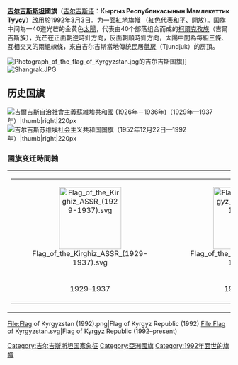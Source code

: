 {{NoteTA
|G1=地名
|1=zh-hans:吉尔吉斯共和国; zh-hant:吉爾吉斯共和國;
|2=zh-hant:吉爾吉斯族;zh-hans:吉尔吉斯族;
|3=zh-hant:吉爾吉斯語;zh-hans:吉尔吉斯语;
}}
{{National flag infobox|
|Name = 吉爾吉斯共和國|
| Article =
| Nickname =
| Image = Flag of Kyrgyzstan.svg
| Use = 110111
| Symbol =
| Proportion = 3:5
|Adoption = 1992年3月3日|
|Design = 紅底，中間為放射四十道光芒的黄色太陽。|
|Diminutive = |
| Image2 = Flag of the President of Kyrgyzstan.svg
| Nickname2 = 
| Use2 = 
| Symbol2 = 
| Proportion2 = 3:5
| Adoption2 = 
| Design2 = 紅底，中間為[[吉尔吉斯斯坦国徽|吉尔吉斯斯坦国徽]]。|
| Designer2 = 吉尔吉斯斯坦总统旗
| Image3 = Flag of Kyrgyz Government.svg
| Nickname3 = 
| Use3 = 
| Symbol3 = 
| Proportion3 = 3:5
| Adoption3 = 
| Design3 = 紅底，中間為[[吉尔吉斯斯坦国徽|吉尔吉斯斯坦国徽]]。|
| Designer3 = 吉尔吉斯斯坦政府旗
}}

'''[[吉尔吉斯斯坦|吉尔吉斯斯坦]]國旗'''（[[吉尔吉斯语|吉尔吉斯语]]：'''Кыргыз Республикасынын Мамлекеттик Туусу'''）啟用於1992年3月3日。为一面紅地旗幟 （[[紅色|紅色]]代表[[和平|和平]]、[[開放|開放]]）。国旗中间為一40道光芒的金黄色[[太陽|太陽]]，代表由40个部落组合而成的[[柯爾克孜族|柯爾克孜族]]（吉爾吉斯族），光芒在正面朝逆時針方向，反面朝順時針方向，太陽中間為每組三條、互相交叉的兩組線條，來自吉尔吉斯當地傳統民居[[氈房|氈房]]（Tjundjuk）的房頂。

[[File:Photograph_of_the_flag_of_Kyrgyzstan.jpg|thumb]]的吉尔吉斯国旗]]
[[File:Shangrak.JPG|thumb]]

== 历史国旗 ==

[[File:Flag_of_the_Kirghiz_ASSR_(1929-1937).svg|[[吉爾吉斯自治社會主義蘇維埃共和國 (1926年－1936年)]]（1929年—1937年）|thumb|right|220px]]
[[File:Flag_of_Kyrgyz_SSR.svg|[[吉尔吉斯苏维埃社会主义共和国国旗]]（1952年12月22日—1992年）|thumb|right|220px]]

===國旗变迁時間軸===
{| cellpadding="0" cellspacing="0" style="margin:auto; border:1px solid #ccc; background:#fff;"
|-
|
{| cellspacing=3 cellpadding=3 style="background:#fff;"
|-
| style="width:180px; text-align:center;" | [[File:Flag_of_the_Kirghiz_ASSR_(1929-1937).svg|140px]]
| style="width:180px; text-align:center;" | [[File:Flag_of_the_Kyrgyz_SSR_1936-1940.svg|140px]]
| style="width:180px; text-align:center;" | [[File:Variant_flag_of_the_Kirghiz_SSR_1936-1940.svg|140px]]
| style="width:180px; text-align:center;" | [[File:Flag_of_the_Kirghiz_SSR_1940-1952.svg|140px]]
| style="width:180px; text-align:center;" | [[File:Flag_of_Kyrgyz_SSR_before_1952.svg|140px]]
| style="width:180px; text-align:center;" | [[File:Flag_of_Kyrgyz_SSR.svg|140px]]
| style="width:180px; text-align:center;" | [[File:Flag_of_the_Kirghiz_Soviet_Socialist_Republic_(reverse).svg|140px]]
| style="width:180px; text-align:center;" | [[File:Flag_of_Kyrgyzstan.svg|border]]
|-
| align=center | 1929–1937
| align=center | 1937–1940
| align=center | 1937–1940
| align=center | 1940–1952
| align=center | 1940–1952
| align=center | 1952–1992
| align=center | 1992–1992
| align=center | 1992–至今
|}
|}



File:Flag of Kyrgyzstan (1992).png|Flag of Kyrgyz Republic (1992)
File:Flag of Kyrgyzstan.svg|Flag of Kyrgyz Republic (1992–present)
{{亚洲题目|国旗}}

[[Category:吉尔吉斯斯坦国家象征|Category:吉尔吉斯斯坦国家象征]]

[[Category:亞洲國旗|Category:亞洲國旗]]
[[Category:1992年面世的旗幟|Category:1992年面世的旗幟]]